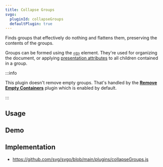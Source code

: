 ```yaml
---
title: Collapse Groups
svgo:
  pluginId: collapseGroups
  defaultPlugin: true
---
```


Finds groups that effectively do nothing and flattens them, preserving the contents of the groups. 

Groups can be formed using the [`<g>`](https://developer.mozilla.org/docs/Web/SVG/Element/g) element. They're used for organizing the document, or applying [presentation attributes](https://developer.mozilla.org/docs/Web/SVG/Attribute/Presentation) to all children contained in a group.

:::info

This plugin doesn't remove empty groups. That's handled by the [**Remove Empty Containers**](/docs/plugins/remove-empty-containers/) plugin which is enabled by default.

:::

## Usage

<PluginUsage/>

## Demo

<PluginDemo/>

## Implementation

* https://github.com/svg/svgo/blob/main/plugins/collapseGroups.js
